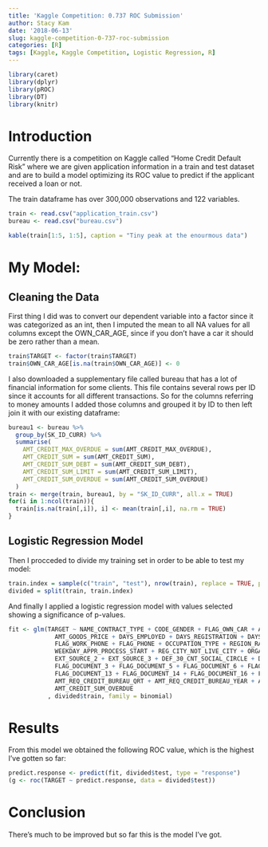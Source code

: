 ```yaml
---
title: 'Kaggle Competition: 0.737 ROC Submission'
author: Stacy Kam
date: '2018-06-13'
slug: kaggle-competition-0-737-roc-submission
categories: [R]
tags: [Kaggle, Kaggle Competition, Logistic Regression, R]
---
```

 
```r
library(caret)
library(dplyr)
library(pROC)
library(DT)
library(knitr)
```

# Introduction

Currently there is a competition on Kaggle called "Home Credit Default Risk" where we are given application information in a train and test dataset and are to build a model optimizing its ROC value to predict if the applicant received a loan or not. 

The train dataframe has over 300,000 observations and 122 variables. 

```r
train <- read.csv("application_train.csv")
bureau <- read.csv("bureau.csv")
```
```r
kable(train[1:5, 1:5], caption = "Tiny peak at the enourmous data")
```

# My Model:
## Cleaning the Data

First thing I did was to convert our dependent variable into a factor since it was categorized as an int, then I imputed the mean to all NA values for all columns except the OWN_CAR_AGE, since if you don't have a car it should be zero rather than a mean. 
```r
train$TARGET <- factor(train$TARGET)
train$OWN_CAR_AGE[is.na(train$OWN_CAR_AGE)] <- 0
```

I also downloaded a supplementary file called bureau that has a lot of financial information for some clients. This file contains several rows per ID since it accounts for all different transactions. So for the columns referring to money amounts I added those columns and grouped it by ID to then left join it with our existing dataframe:
```r
bureau1 <- bureau %>%
  group_by(SK_ID_CURR) %>%
  summarise(
    AMT_CREDIT_MAX_OVERDUE = sum(AMT_CREDIT_MAX_OVERDUE),
    AMT_CREDIT_SUM = sum(AMT_CREDIT_SUM),
    AMT_CREDIT_SUM_DEBT = sum(AMT_CREDIT_SUM_DEBT),
    AMT_CREDIT_SUM_LIMIT = sum(AMT_CREDIT_SUM_LIMIT), 
    AMT_CREDIT_SUM_OVERDUE = sum(AMT_CREDIT_SUM_OVERDUE)
  )
train <- merge(train, bureau1, by = "SK_ID_CURR", all.x = TRUE)
for(i in 1:ncol(train)){
  train[is.na(train[,i]), i] <- mean(train[,i], na.rm = TRUE)
}
```

## Logistic Regression Model
Then I procceded to divide my training set in order to be able to test my model: 
```r
train.index = sample(c("train", "test"), nrow(train), replace = TRUE, prob = c(0.8, 0.2))
divided = split(train, train.index)
```

And finally I applied a logistic regression model with values selected showing a significance of p-values.
```r
fit <- glm(TARGET ~ NAME_CONTRACT_TYPE + CODE_GENDER + FLAG_OWN_CAR + AMT_CREDIT + AMT_ANNUITY + 
             AMT_GOODS_PRICE + DAYS_EMPLOYED + DAYS_REGISTRATION + DAYS_ID_PUBLISH + OWN_CAR_AGE +
             FLAG_WORK_PHONE + FLAG_PHONE + OCCUPATION_TYPE + REGION_RATING_CLIENT_W_CITY + 
             WEEKDAY_APPR_PROCESS_START + REG_CITY_NOT_LIVE_CITY + ORGANIZATION_TYPE + EXT_SOURCE_1 +
             EXT_SOURCE_2 + EXT_SOURCE_3 + DEF_30_CNT_SOCIAL_CIRCLE + DAYS_LAST_PHONE_CHANGE + 
             FLAG_DOCUMENT_3 + FLAG_DOCUMENT_5 + FLAG_DOCUMENT_6 + FLAG_DOCUMENT_8 + FLAG_DOCUMENT_9 + 
             FLAG_DOCUMENT_13 + FLAG_DOCUMENT_14 + FLAG_DOCUMENT_16 + FLAG_DOCUMENT_18 + 
             AMT_REQ_CREDIT_BUREAU_QRT + AMT_REQ_CREDIT_BUREAU_YEAR + AMT_CREDIT_SUM_DEBT +
             AMT_CREDIT_SUM_OVERDUE
           , divided$train, family = binomial) 
```

# Results

From this model we obtained the following ROC value, which is the highest I've gotten so far:
```r
predict.response <- predict(fit, divided$test, type = "response")
(g <- roc(TARGET ~ predict.response, data = divided$test))
```

# Conclusion

There's much to be improved but so far this is the model I've got. 